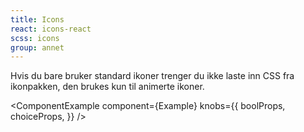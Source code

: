 ```yaml
---
title: Icons
react: icons-react
scss: icons
group: annet
---
```



Hvis du bare bruker standard ikoner trenger du ikke laste inn CSS fra ikonpakken, den brukes kun til animerte ikoner.

<ComponentExample
    component={Example}
    knobs={{
        boolProps,
        choiceProps,
    }}
/>
